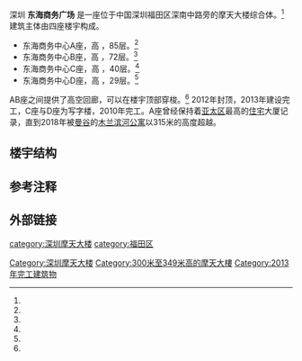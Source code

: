 {{Infobox building
|name               = 东海商务广场<br/>East Pacific Center
|native_name        = 
|native_name_lang   = zh-s
|completion_date    = 
|image              = East Pacific Center Towers2021.jpg
|caption            = 
|location           = {{flagicon|PRC}} [[中华人民共和国|中国]][[广东省|广东省]][[深圳市|深圳市]]<br/>[[福田区|福田区]][[深南大道|深南大道]]7888号
|coordinates        = 
|status             = {{green|竣工}}
|building_type      = [[摩天大楼|摩天大楼]]
|architectural_style= [[后现代主义建筑|后现代主义建筑]]
|use                = {{Unbulleted list|A & B.  [[住宅|住宅]]|C & D.  [[办公室|办公室]]}}
|start_date         = {{Unbulleted list|A & B.  2008|C & D.  2007}}
|opening            = {{Unbulleted list|A & B.  2013|C & D.  2010}}
|antenna_spire      = {{Unbulleted list|A.  {{Convert|306|m|ft|0|abbr=on}}|B.  {{Convert|261|m|ft|0|abbr=on}}|C.  {{Convert|206|m|ft|0|abbr=on}}|D.  {{Convert|155|m|ft|0|abbr=on}}}}
|roof               = 
|top_floor          = 
|floor_count        = {{Unbulleted list|A.  85|B.  72|C.  40|D.  29}}
|floor_area         = 
|elevator_count     = 
|cost               = 
|material           = [[混凝土|混凝土]]、[[玻璃|玻璃]]
|architect          = [[王歐陽_(香港)|王欧阳设计有限公司]]
|structural_engineer= 
|main_contractor    = [[中国建筑第二工程局|中国建筑第二工程局]]
|developer          = {{flagicon|PRC}} 深圳东海集团
|owner              = 深圳东海集团
|references         = <ref name="CTBUH">{{cite web |url=http://skyscrapercenter.com/list.php?do=complex&complex_id=426&search=yes |title=East Pacific Center - CTBUH Skyscraper Database |publisher=[[CTBUH|CTBUH]] |access-date=3 February 2013 |archive-date=2014-07-26 |archive-url=https://web.archive.org/web/20140726103130/http://skyscrapercenter.com/list.php?do=complex&complex_id=426&search=yes |dead-url=no }}</ref><ref name="CTBUH A">{{cite web |url=http://skyscrapercenter.com/shenzhen/east-pacific-center-tower-a/466/ |title=East Pacific Center Tower A Facts - CTBUH Skyscraper Database |publisher=[[CTBUH|CTBUH]] |access-date=3 February 2013 |archive-date=2020-02-27 |archive-url=https://web.archive.org/web/20200227155418/http://www.skyscrapercenter.com/shenzhen/east-pacific-center-tower-a/466/ |dead-url=no }}</ref><ref name="CTBUH B">{{cite web |url=http://skyscrapercenter.com/shenzhen/east-pacific-center-tower-b/746/ |title=East Pacific Center Tower B Facts - CTBUH Skyscraper Database |publisher=[[CTBUH|CTBUH]] |access-date=3 February 2013 |archive-date=2018-10-19 |archive-url=https://web.archive.org/web/20181019151304/http://www.skyscrapercenter.com/shenzhen/east-pacific-center-tower-b/746/ |dead-url=no }}</ref><ref name="CTBUH C">{{cite web |url=http://skyscrapercenter.com/shenzhen/east-pacific-center-tower-c/1566/ |title=East Pacific Center Tower C Facts - CTBUH Skyscraper Database |publisher=[[CTBUH|CTBUH]] |access-date=3 February 2013 |archive-date=2018-09-21 |archive-url=https://web.archive.org/web/20180921230110/http://www.skyscrapercenter.com/shenzhen/east-pacific-center-tower-c/1566/ |dead-url=no }}</ref><ref name="CTBUH D">{{cite web |url=http://skyscrapercenter.com/shenzhen/east-pacific-center-tower-d/3677/ |title=East Pacific Center Tower D Facts - CTBUH Skyscraper Database |publisher=[[CTBUH|CTBUH]] |access-date=3 February 2013 |archive-date=2018-09-21 |archive-url=https://web.archive.org/web/20180921230210/http://www.skyscrapercenter.com/shenzhen/east-pacific-center-tower-d/3677/ |dead-url=no }}</ref><ref name="SKY_AB">{{cite web|url=http://skyscraperpage.com/cities/?buildingID=34159|title=East Pacific Business Center|publisher=SkyscraperPage.com|access-date=2008-11-06|archive-date=2021-01-08|archive-url=https://web.archive.org/web/20210108153521/http://skyscraperpage.com/cities/?buildingID=34159|dead-url=no}}</ref>
}}
深圳 '''东海商务广场''' 是一座位于中国深圳福田区深南中路旁的摩天大楼综合体。<ref name="CTBUH"/> 建筑主体由四座楼宇构成。  
* 东海商务中心A座，高{{Convert|306|m|ft|0|abbr=on}} ，85层。<ref name="CTBUH A" />  
* 东海商务中心B座，高{{Convert|261|m|ft|0|abbr=on}} ，72层。<ref name="CTBUH B" />  
* 东海商务中心C座，高{{Convert|206|m|ft|0|abbr=on}} ，40层。<ref name="CTBUH C" />  
* 东海商务中心D座，高{{Convert|155|m|ft|0|abbr=on}} ，29层。<ref name="CTBUH D" />

AB座之间提供了高空回廊，可以在楼宇顶部穿梭。<ref name="SKY_AB" /> 2012年封顶，2013年建设完工，C座与D座为写字楼，2010年完工。A座曾经保持着[[亚太区|亚太区]]最高的[[住宅|住宅]]大厦记录，直到2018年被[[曼谷|曼谷]]的[[木兰滨河公寓|木兰滨河公寓]]以315米的高度超越。

==楼宇结构==

==参考注释==
{{reflist}}

==外部链接==
{{深圳摩天大楼}}
{{DEFAULTSORT:Shenzhen East Pacific Business Center}}
{{超高层摩天大楼}}

[[Category:深圳摩天大楼|Category:深圳摩天大楼]]
[[Category:300米至349米高的摩天大樓|Category:300米至349米高的摩天大樓]]
[[Category:2013年完工建筑物|Category:2013年完工建筑物]]
[[category:深圳摩天大楼|category:深圳摩天大楼]]
[[category:福田区|category:福田区]]